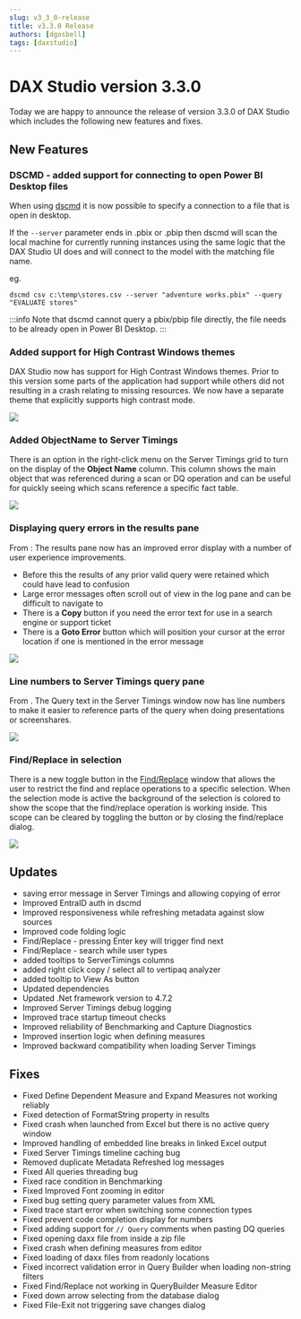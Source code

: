 ```yaml
---
slug: v3_3_0-release
title: v3.3.0 Release
authors: [dgosbell]
tags: [daxstudio]
---
```


# DAX Studio version 3.3.0

Today we are happy to announce the release of version 3.3.0 of DAX Studio which includes the following new features and fixes.
<!-- truncate -->

## New Features
### DSCMD - added support for connecting to open Power BI Desktop files 

When using [dscmd](/docs/features/command-line) it is now possible to specify a connection to a file that is open in desktop. 

If the `--server` parameter ends in .pbix or .pbip then dscmd will scan the local machine for currently running instances using the same logic that the DAX Studio UI does and will connect to the model with the matching file name.

eg.

`dscmd csv c:\temp\stores.csv --server "adventure works.pbix" --query "EVALUATE stores"`

:::info
Note that dscmd cannot query a pbix/pbip file directly, the file needs to be already open in Power BI Desktop.
:::

### Added support for High Contrast Windows themes

DAX Studio now has support for High Contrast Windows themes. Prior to this version some parts of the application had support while others did not resulting in a crash relating to missing resources. We now have a separate theme that explicitly supports high contrast mode. 

![](high_contrast.png)

### Added ObjectName to Server Timings

There is an option in the right-click menu on the Server Timings grid to turn on the display of the **Object Name** column. This column shows the main object that was referenced during a scan or DQ operation and can be useful for quickly seeing which scans reference a specific fact table.

![](objectname.png)

### Displaying query errors in the results pane

From <Issue id="1361"/>:  The results pane now has an improved error display with a number of user experience improvements.

* Before this the results of any prior valid query were retained which could have lead to confusion
* Large error messages often scroll out of view in the log pane and can be difficult to navigate to
* There is a **Copy** button if you need the error text for use in a search engine or support ticket
* There is a **Goto Error** button which will position your cursor at the error location if one is mentioned in the error message

![](results_error.png)



### Line numbers to Server Timings query pane

From <Issue id="1358"/>. The Query text in the Server Timings window now has line numbers to make it easier to reference parts of the query when doing presentations or screenshares.

![](xmsql_linenumbers.png)

### Find/Replace in selection

There is a new toggle button in the [Find/Replace](/docs/features/find-replace/) window that allows the user to restrict the find and replace operations to a specific selection. When the selection mode is active the background of the selection is colored to show the scope that the find/replace operation is working inside. This scope can be cleared by toggling the button or by closing the find/replace dialog.

![](find_in_selection.png)

## Updates
* <Issue id="1359"/> saving error message in Server Timings and allowing copying of error
* Improved EntraID auth in dscmd
* Improved responsiveness while refreshing metadata against slow sources
* Improved code folding logic
* Find/Replace - pressing Enter key will trigger find next
* Find/Replace - search while user types
* <Issue id="1369"/> added tooltips to ServerTimings columns
* <Issue id="1368"/> added right click copy / select all to vertipaq analyzer
* <Issue id="1370"/> added tooltip to View As button
* Updated dependencies
* Updated .Net framework version to 4.7.2
* Improved Server Timings debug logging
* Improved trace startup timeout checks
* Improved reliability of Benchmarking and Capture Diagnostics
* Improved insertion logic when defining measures
* Improved backward compatibility when loading Server Timings

## Fixes
* Fixed <Issue id="1332"/> Define Dependent Measure and Expand Measures not working reliably
* Fixed detection of FormatString property in results
* Fixed crash when launched from Excel but there is no active query window
* Improved handling of embedded line breaks in linked Excel output
* Fixed Server Timings timeline caching bug
* Removed duplicate Metadata Refreshed log messages
* Fixed <Issue id="1324"/> All queries threading bug
* Fixed race condition in Benchmarking
* Fixed <Issue id="1330"/> Improved Font zooming in editor
* Fixed bug setting query parameter values from XML 
* Fixed <Issue id="1336"/> trace start error when switching some connection types
* Fixed <Issue id="1331"/> prevent code completion display for numbers
* Fixed <Issue id="1323"/> adding support for `// Query` comments when pasting DQ queries
* Fixed opening daxx file from inside a zip file
* Fixed <Issue id="1356"/> crash when defining measures from editor
* Fixed loading of daxx files from readonly locations 
* Fixed incorrect validation error in Query Builder when loading non-string filters
* Fixed Find/Replace not working in QueryBuilder Measure Editor
* Fixed down arrow selecting from the database dialog
* Fixed <Issue id="1371"/> File-Exit not triggering save changes dialog